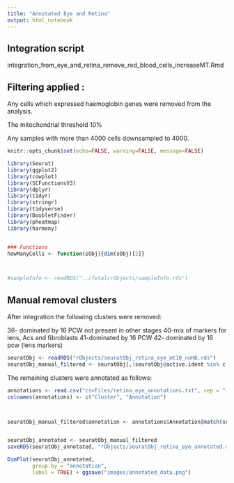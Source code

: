 ```yaml
---
title: "Annotated Eye and Retina"
output: html_notebook
---
```


## Integration script

integration_from_eye_and_retina_remove_red_blood_cells_increaseMT.Rmd


## Filtering applied : 

Any cells which expressed haemoglobin genes were removed from the analysis. 

The mitochondrial threshold 10%

Any samples with more than 4000 cells downsampled to 4000.



```r
knitr::opts_chunk$set(echo=FALSE, warning=FALSE, message=FALSE)
```

```r

library(Seurat)
library(ggplot2)
library(cowplot)
library(SCFunctionsV3)
library(dplyr)
library(tidyr)
library(stringr)
library(tidyverse)
library(DoubletFinder)
library(pheatmap)
library(harmony)


### Functions
howManyCells <- function(sObj){dim(sObj)[2]}



#sampleInfo <- readRDS("../fetal/rObjects/sampleInfo.rds")


```


## Manual removal clusters

After integration the following clusters were removed:

36- dominated by 16 PCW not present in other stages
40-mix of markers for lens, Acs and fibroblasts
41-dominated by 16 PCW
42- dominated by 16 pcw (lens markers)

```r
seuratObj <- readRDS("rObjects/seuratObj_retina_eye_mt10_noHB.rds")
seuratObj_manual_filtered <- seuratObj[,!seuratObj@active.ident %in% c(36,40,41,42)]
```



The remaining clusters were annotated as follows:





```r
annotations <- read.csv("csvFiles/retina_eye_annotations.txt", sep = "-", header = FALSE)
colnames(annotations) <- c("Cluster", "Annotation")



seuratObj_manual_filtered$annotation <- annotations$Annotation[match(seuratObj_manual_filtered$RNA_snn_res.2.2, annotations$Cluster)]


seuratObj_annotated <- seuratObj_manual_filtered
saveRDS(seuratObj_annotated, "rObjects/seuratObj_retina_eye_annotated.rds")

```


```r
DimPlot(seuratObj_annotated, 
        group.by = "annotation", 
        label = TRUE) + ggsave("images/annotated_data.png")
```



